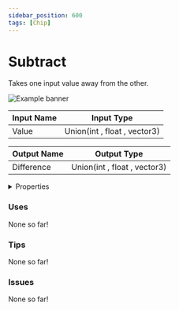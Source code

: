 ```yaml
---
sidebar_position: 600
tags: [Chip]
---
```


# Subtract

Takes one input value away from the other.



![Example banner](./assets/1fbb364c-1af0-44bb-a82b-905caeb6819a.svg)

| Input Name | Input Type |
|-----------|-----------|
| Value | Union(int , float , vector3) |

| Output Name | Output Type |
|-----------|-----------|
| Difference | Union(int , float , vector3) |


<details>
  <summary>Properties</summary>
  <div>
    <div>
    <table>
      <thead>
        <tr>
          <th>Is beta required?</th>
          <th>❌</th>
        </tr>
        <tr>
          <th>Is this chip a trolling risk?</th>
          <th>❌</th>
        </tr>
        <tr>
          <th>Chip UUID</th>
          <th>1fbb364c-1af0-44bb-a82b-905caeb6819a</th>
        </tr>
      </thead>
    </table>
    </div>
  </div>
</details>

### Uses

None so far!

### Tips

None so far!

### Issues

None so far!